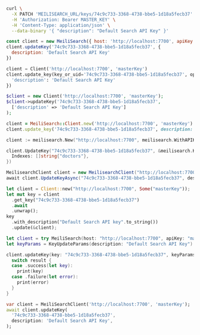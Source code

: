 <CodeGroup>

```bash cURL
curl \
  -X PATCH 'MEILISEARCH_URL/keys/74c9c733-3368-4738-bbe5-1d18a5fecb37' \
  -H 'Authorization: Bearer MASTER_KEY' \
  -H 'Content-Type: application/json' \
  --data-binary '{ "description": "Default Search API Key" }'
```

```javascript JS
const client = new MeiliSearch({ host: 'http://localhost:7700', apiKey: 'masterKey' })
client.updateKey('74c9c733-3368-4738-bbe5-1d18a5fecb37', {
  description: 'Default Search API Key'
})
```

```python Python
client = Client('http://localhost:7700', 'masterKey')
client.update_key(key_or_uid='74c9c733-3368-4738-bbe5-1d18a5fecb37', options={
  'description': 'Default Search API Key'
})
```

```php PHP
$client = new Client('http://localhost:7700', 'masterKey');
$client->updateKey('74c9c733-3368-4738-bbe5-1d18a5fecb37',
  ['description' => 'Default Search API Key']
);
```

```ruby Ruby
client = MeiliSearch::Client.new('http://localhost:7700', 'masterKey')
client.update_key('74c9c733-3368-4738-bbe5-1d18a5fecb37', description: 'Default Search API Key')
```

```go Go
client := meilisearch.New("http://localhost:7700", meilisearch.WithAPIKey("masterKey"))

client.UpdateKey("74c9c733-3368-4738-bbe5-1d18a5fecb37", &meilisearch.Key{
  Indexes: []string{"doctors"},
})
```

```csharp C#
MeilisearchClient client = new MeilisearchClient("http://localhost:7700", "masterKey");
await client.UpdateKeyAsync("74c9c733-3368-4738-bbe5-1d18a5fecb37", description: "Default Search API Key");
```

```rust Rust
let client = Client::new("http://localhost:7700", Some("masterKey"));
let mut key = client
  .get_key("74c9c733-3368-4738-bbe5-1d18a5fecb37")
  .await
  .unwrap();
key
  .with_description("Default Search API key".to_string())
  .update(&client);
```

```swift Swift
let client = try MeiliSearch(host: "http://localhost:7700", apiKey: "masterKey")
let keyParams = KeyUpdateParams(description: "Default Search API Key")

client.updateKey(key: "74c9c733-3368-4738-bbe5-1d18a5fecb37", keyParams: keyParams) { result in
  switch result {
  case .success(let key):
    print(key)
  case .failure(let error):
    print(error)
  }
}
```

```dart Dart
var client = MeiliSearchClient('http://localhost:7700', 'masterKey');
await client.updateKey(
  '74c9c733-3368-4738-bbe5-1d18a5fecb37',
  description: 'Default Search API Key',
);
```
</CodeGroup>